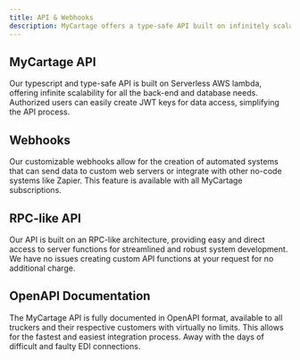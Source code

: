 ```yaml
---
title: API & Webhooks
description: MyCartage offers a type-safe API built on infinitely scalable compute & database infrustructure.
---
```


## MyCartage API

<Callout>
  Our typescript and type-safe API is built on Serverless AWS lambda, offering
  infinite scalability for all the back-end and database needs. Authorized users
  can easily create JWT keys for data access, simplifying the API process.
</Callout>

## Webhooks

<Callout>
  Our customizable webhooks allow for the creation of automated systems that can
  send data to custom web servers or integrate with other no-code systems like
  Zapier. This feature is available with all MyCartage subscriptions.
</Callout>

## RPC-like API

<Callout>
  Our API is built on an RPC-like architecture, providing easy and direct access
  to server functions for streamlined and robust system development. We have no
  issues creating custom API functions at your request for no additional charge.
</Callout>

## OpenAPI Documentation

<Callout>
  The MyCartage API is fully documented in OpenAPI format, available to all
  truckers and their respective customers with virtually no limits. This allows
  for the fastest and easiest integration process. Away with the days of
  difficult and faulty EDI connections.
</Callout>
